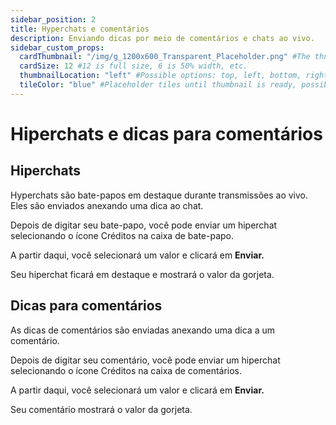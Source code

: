 ```yaml
---
sidebar_position: 2
title: Hyperchats e comentários
description: Enviando dicas por meio de comentários e chats ao vivo.
sidebar_custom_props:
  cardThumbnail: "/img/g_1200x600_Transparent_Placeholder.png" #The thumbnail on the category card.
  cardSize: 12 #12 is full size, 6 is 50% width, etc.
  thumbnailLocation: "left" #Possible options: top, left, bottom, right, none
  tileColor: "blue" #Placeholder tiles until thumbnail is ready, possible options: blue, cream, darkpurple, lightpurple, mauve, orange, pink, none
---
```


# Hiperchats e dicas para comentários

## Hiperchats

Hyperchats são bate-papos em destaque durante transmissões ao vivo. Eles são enviados anexando uma dica ao chat.

Depois de digitar seu bate-papo, você pode enviar um hiperchat selecionando o ícone Créditos na caixa de bate-papo.

A partir daqui, você selecionará um valor e clicará em **Enviar.**

Seu hiperchat ficará em destaque e mostrará o valor da gorjeta.

## Dicas para comentários

As dicas de comentários são enviadas anexando uma dica a um comentário.

Depois de digitar seu comentário, você pode enviar um hiperchat selecionando o ícone Créditos na caixa de comentários.

A partir daqui, você selecionará um valor e clicará em **Enviar.**

Seu comentário mostrará o valor da gorjeta.
